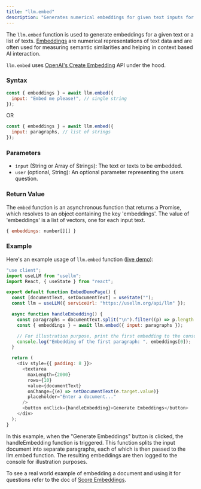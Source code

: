 ```yaml
---
title: "llm.embed"
description: "Generates numerical embeddings for given text inputs for allowing context-sensitive AI interactions."
---
```


The `llm.embed` function is used to generate embeddings for a given text or a list of texts.
[Embeddings](https://platform.openai.com/docs/guides/embeddings) are numerical representations of text data and are often used for measuring semantic similarities
and helping in context based AI interaction.

`llm.embed` uses [OpenAI's Create Embedding](https://platform.openai.com/docs/api-reference/embeddings/create) API under the hood.

### Syntax

```javascript
const { embeddings } = await llm.embed({
  input: "Embed me please!", // single string
});
```

OR

```javascript
const { embeddings } = await llm.embed({
  input: paragraphs, // list of strings
});
```

### Parameters

- `input` (String or Array of Strings): The text or texts to be embedded.
- `user` (optional, String): An optional parameter representing the users question.

### Return Value

The `embed` function is an asynchronous function that returns a Promise, which resolves to an object
containing the key 'embeddings'. The value of 'embeddings' is a list of vectors, one for each input text.

```javascript
{ embeddings: number[][] }
```

### Example

Here's an example usage of `llm.embed` function ([live demo](https://usellm.org/demo/embed)):

```javascript
"use client";
import useLLM from "usellm";
import React, { useState } from "react";

export default function EmbedDemoPage() {
  const [documentText, setDocumentText] = useState("");
  const llm = useLLM({ serviceUrl: "https://usellm.org/api/llm" });

  async function handleEmbedding() {
    const paragraphs = documentText.split("\n").filter((p) => p.length > 0);
    const { embeddings } = await llm.embed({ input: paragraphs });

    // For illustration purpose, print the first embedding to the console
    console.log("Embedding of the first paragraph: ", embeddings[0]);
  }

  return (
    <div style={{ padding: 8 }}>
      <textarea
        maxLength={2000}
        rows={10}
        value={documentText}
        onChange={(e) => setDocumentText(e.target.value)}
        placeholder="Enter a document..."
      />
      <button onClick={handleEmbedding}>Generate Embeddings</button>
    </div>
  );
}
```

In this example, when the "Generate Embeddings" button is clicked, the handleEmbedding function is triggered.
This function splits the input document into separate paragraphs, each of which is then passed to the llm.embed function.
The resulting embeddings are then logged to the console for illustration purposes.

To see a real world example of embedding a document and using it for questions refer to the doc of
[Score Embeddings](./scoreEmbeddings).
